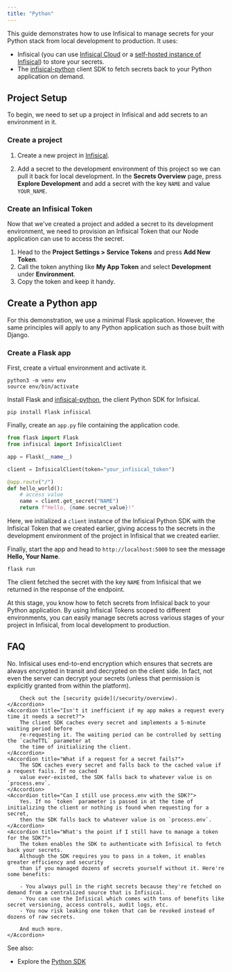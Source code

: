 ```yaml
---
title: "Python"
---
```


This guide demonstrates how to use Infisical to manage secrets for your Python stack from local development to production. It uses:

- Infisical (you can use [Infisical Cloud](https://app.infisical.com) or a [self-hosted instance of Infisical](https://infisical.com/docs/self-hosting/overview)) to store your secrets.
- The [infisical-python](https://infisical.com/docs/sdks/languages/python) client SDK to fetch secrets back to your Python application on demand.

## Project Setup

To begin, we need to set up a project in Infisical and add secrets to an environment in it.

### Create a project

1. Create a new project in [Infisical](https://app.infisical.com/).

2. Add a secret to the development environment of this project so we can pull it back for local development. In the **Secrets Overview** page, press **Explore Development** and add a secret with the key `NAME` and value `YOUR_NAME`.

### Create an Infisical Token

Now that we've created a project and added a secret to its development environment, we need to provision an Infisical Token that our Node application can use to access the secret.

1. Head to the **Project Settings > Service Tokens** and press **Add New Token**. 
2. Call the token anything like **My App Token** and select **Development** under **Environment**.
3. Copy the token and keep it handy.

## Create a Python app

For this demonstration, we use a minimal Flask application. However, the same principles will apply to any Python application such as those built with Django.

### Create a Flask app

First, create a virtual environment and activate it.

```console
python3 -m venv env
source env/bin/activate
```

Install Flask and [infisical-python](https://github.com/Infisical/infisical-python), the client Python SDK for Infisical.

```console
pip install Flask infisical
```

Finally, create an `app.py` file containing the application code.

```python
from flask import Flask
from infisical import InfisicalClient

app = Flask(__name__)

client = InfisicalClient(token="your_infisical_token")

@app.route("/")
def hello_world():
    # access value
    name = client.get_secret("NAME")
    return f"Hello, {name.secret_value}!"
```

Here, we initialized a `client` instance of the Infisical Python SDK with the Infisical Token
that we created earlier, giving access to the secrets in the development environment of the
project in Infisical that we created earlier.

Finally, start the app and head to `http://localhost:5000` to see the message **Hello, Your Name**.

```console
flask run
```

The client fetched the secret with the key `NAME` from Infisical that we returned in the response of the endpoint.

At this stage, you know how to fetch secrets from Infisical back to your Python application. By using Infisical Tokens scoped to different environments, you can easily manage secrets across various stages of your project in Infisical, from local development to production.

## FAQ

<AccordionGroup>
    <Accordion title="Are my secrets exposed in transit every time the SDK fetches them?">
        No. Infisical uses end-to-end encryption which ensures that secrets are always encrypted in transit
        and decrypted on the client side. In fact, not even the server can decrypt your secrets (unless 
        that permission is explicitly granted from within the platform).

        Check out the [security guide](/security/overview).
    </Accordion>
    <Accordion title="Isn't it inefficient if my app makes a request every time it needs a secret?">
        The client SDK caches every secret and implements a 5-minute waiting period before
        re-requesting it. The waiting period can be controlled by setting the `cacheTTL` parameter at
        the time of initializing the client.
    </Accordion>
    <Accordion title="What if a request for a secret fails?">
        The SDK caches every secret and falls back to the cached value if a request fails. If no cached
        value ever-existed, the SDK falls back to whatever value is on `process.env`.
    </Accordion>
    <Accordion title="Can I still use process.env with the SDK?">
        Yes. If no `token` parameter is passed in at the time of initializing the client or nothing is found when requesting for a secret,
        then the SDK falls back to whatever value is on `process.env`.
    </Accordion>
    <Accordion title="What's the point if I still have to manage a token for the SDK?">
        The token enables the SDK to authenticate with Infisical to fetch back your secrets.
        Although the SDK requires you to pass in a token, it enables greater efficiency and security
        than if you managed dozens of secrets yourself without it. Here're some benefits:

        - You always pull in the right secrets because they're fetched on demand from a centralized source that is Infisical.
        - You can use the Infisical which comes with tons of benefits like secret versioning, access controls, audit logs, etc.
        - You now risk leaking one token that can be revoked instead of dozens of raw secrets.
        
        And much more.
    </Accordion>
    
</AccordionGroup>

See also:

- Explore the [Python SDK](https://infisical.com/docs/sdks/languages/python)


